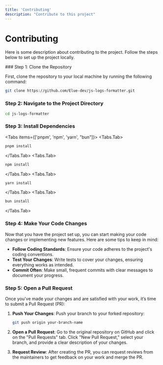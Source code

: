```yaml
---
title: 'Contributing'
description: "Contribute to this project"
---
```





# Contributing
 
Here is some description about contributing to the project. Follow the steps below to set up the project locally.
 
<Steps>
### Step 1: Clone the Repository

First, clone the repository to your local machine by running the following command:

```bash
git clone https://github.com/Elue-dev/js-logs-formatter.git
```

### Step 2: Navigate to the Project Directory

```bash
cd js-logs-formatter
```
 
### Step 3: Install Dependencies
<Tabs items={['pnpm', 'npm', 'yarn', "bun"]}>
  <Tabs.Tab>
  ```bash
  pnpm install
  ```
  </Tabs.Tab>
  <Tabs.Tab>
   ```bash
  npm install
  ```
</Tabs.Tab>
  <Tabs.Tab>
   ```bash
  yarn install
  ```
  </Tabs.Tab>
  <Tabs.Tab>
   ```bash
  bun install
  ```
</Tabs.Tab>
</Tabs>


### Step 4: Make Your Code Changes

Now that you have the project set up, you can start making your code changes or implementing new features. Here are some tips to keep in mind:

- **Follow Coding Standards**: Ensure your code adheres to the project's coding conventions.
- **Test Your Changes**: Write tests to cover your changes, ensuring everything works as intended.
- **Commit Often**: Make small, frequent commits with clear messages to document your progress.

### Step 5: Open a Pull Request

Once you've made your changes and are satisfied with your work, it’s time to submit a Pull Request (PR):

1. **Push Your Changes**: Push your branch to your forked repository:
   ```bash
   git push origin your-branch-name
   ```


2. **Open a Pull Request**: Go to the original repository on GitHub and click on the "Pull Requests" tab. Click "New Pull Request," select your branch, and provide a clear description of your changes.

3. **Request Review**: After creating the PR, you can request reviews from the maintainers to get feedback on your work and merge the PR.

</Steps>



